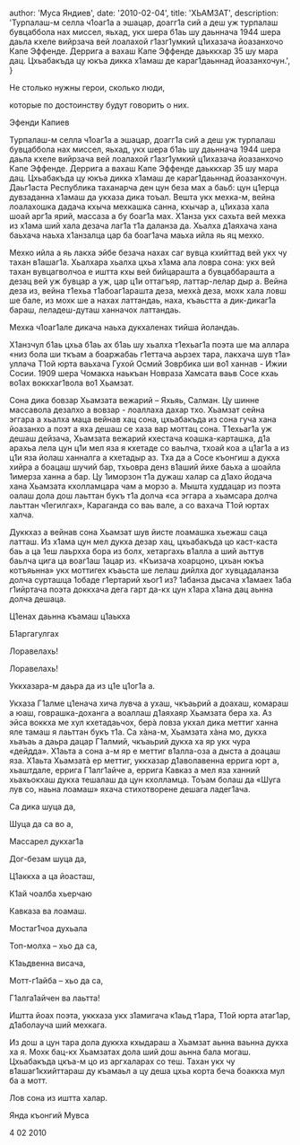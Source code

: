 
  author: 'Муса Яндиев',
  date: '2010-02-04',
  title: 'ХЬАМЗАТ',
  description:
    'Турпалаш-м селла ч1оаг1а а эшацар, доагг1а сий а деш уж турпалаш бувцаббола нах миссел, яьхад, укх шера б1аь шу даьннача 1944 шера даьла кхеле вийрзача вей лоалахой г1азг1умкий ц1ихазача йоазанхочо Капе Эффенде. Деррига а вахаш Капе Эффенде даьккхар 35 шу мара дац. Цхьабакъда цу юкъа дикка х1амаш де караг1даьннад йоазанхочун.',
}


Не столько нужны герои, сколько люди,

которые по достоинству будут говорить о них.

Эфенди Капиев

Турпалаш-м селла ч1оаг1а а эшацар, доагг1а сий а деш уж турпалаш бувцаббола нах миссел, яьхад, укх шера б1аь шу даьннача 1944 шера даьла кхеле вийрзача вей лоалахой г1азг1умкий ц1ихазача йоазанхочо Капе Эффенде. Деррига а вахаш Капе Эффенде даьккхар 35 шу мара дац. Цхьабакъда цу юкъа дикка х1амаш де караг1даьннад йоазанхочун. Даьг1аста Республика таханарча ден цун беза мах а баьб: цун ц1ерца дувзаданна х1амаш да укхаза дика тоъал. Вешта укх мехка-м, вейна лоалахошка дадача кхыча мехкашка санна, кхычар а, ц1ихаза хала шоай арг1а ярий, массаза а бу боаг1а мах. Х1анза укх сахьта вей мехка из х1ама ший хала дезача лаг1а т1а даланза да. Хьалха д1аяхача хана баьхача наьха х1анзалца цар ба боаг1ача маьха ийла яь яц мехко.

Мехко ийла а яь лакха эйбе безача нахах саг вувца кхийттад вей укх чу тахан в1ашаг1а. Хьалхара хьалха цхьа х1ама ала ловра сона: укх вей тахан вувцагволчоа е иштта кхы вей бийцарашта а бувцаббарашта а дезац вей уж бувцар а уж, цар ц1и оттагъяр, латтар-лелар дыр а. Вейна деза из, вейна т1ехьа т1абоаг1арашта деза, мехкà деза, мохк хала ловш ше бале, из мохк ше а нахах латтандаь, наха, къаьстта а дик-дикаг1а бараш, леладеш-дуташ ханначох латтандаь.

Мехка ч1оаг1але дикача наьха дукхаленах тийша йоландаь.

Х1анзчул б1аь цхьа б1аь ах б1аь шу хьалха т1ехьаг1а поэта ше ма аллара «низ бола ши ткъам а боаржабаь г1еттача аьрзех тара, лакхача шув т1а» уллача Т1ой юрта ваьхача Гухой Осмий Зоврбика ши во1 ханнав - Ижии Сосии. 1909 шера Чомакха наькъан Новраза Хамсата ваьв Сосе кхаь во1ах воккхаг1вола во1 Хьамзат.

Сона дика бовзар Хьамзата вежарий – Яхьяь, Салман. Цу шинне массавола дезалхо а вовзар - лоаллаха дахар тхо. Хьамзат сейна эггара а хьалха маца вейнав хац сона, цхьабакъда из сона гуча хана йоазанхо а поэт а яха дешаш се хаза вар моттац сона. Т1ехьаг1а уж дешаш дейзача, Хьамзата вежарий кхестача коашка-карташка, д1а арахьа лела цун ц1и мел яза я кхетаде со ваьлча, тхоай коа а ц1аг1а а из ц1и яза йолаш ханналга а кхетадыр аз. Тха да а Сосе къонгиш а дукха хийра а боацаш шучий бар, тхьовра денз в1аший йихе баьха а шоайла 1имерза ханна а бар. Цу 1иморзон т1а дужаш халар са д1ахо йодача хана Хьамзата кхолламцара чам а морзо а. Мышта худдацар из поэта оалаш дола дош лаьттан букъ т1а долча «са эггара а хьамсара долча лаьттан ч1егилгах», Караганда со ваь вале, а со вахача Т1ой юртах халча.

Дуккхаз а вейнав сона Хьамзат шув йисте лоамашка хьежаш саца латташ. Из х1ама цун мел дукха дезар хац, цхьабакъда цо каст-каста баь а ца 1еш лаьрхха бора из болх, хетаргахь в1алла а ший аьттув баьлча цига ца воаг1аш 1ацар из. «Къизача хоарцоно, цхьан юкъа котъяьнна» укх моттигех къаьста ше лелаш дийлха дог хувцадаланза долча сурташца 1обаде г1ертарий хьог1 из? 1абанза дысача х1амаех 1аба г1ийртача поэта доккхача дега гарт да-кх цун х1ара х1ана дац аьнна долча дешаца.

Ц1енах даьнна къамаш ц1аькха

Б1аргагулгах

Лоравелахь!

Лоравелахь!

Уккхазара-м даьра да из ц1е ц1ог1а а.

Укхаза Г1алме ц1енача хича лувча а ухаш, чкъаьрий а доахаш, комараш а юаш, говрашка-доханга а воаллаш д1аяхаяр Хьамзата бера ха. Аз эйса воккха ме хул кхетадаьчох, берà ловза укхал дика меттиг ханна яле тамаш я лаьттан букъ т1а. Са хàна-м, Хьамзата хàна мо, дукха хьаъаь а даьра дацар Г1алмий, чкъаьрий дукха ха яр укх чура «дейдда». Х1аьта а сона а-м яр е меттиг в1алла-оза а дыста а доацаш яза. Х1аьта Хьамзатà ер меттиг, уккхазар д1аволавенна еррига юрт а, хьаштдале, еррига Г1алг1айче а, еррига Кавказ а мел яза ханний хьахьокхаш дукха тешалаш да цун кхолламца. Тоъам болаш да «Шуга лув со, наьна лоамаш» яхача стихотворене дешага ладег1ача.

Са дика шуца да,

Шуца да са во а,

Массарел дукхаг1а

Дог-безам шуца да,

Ц1аккха а ца йоасташ,

К1ай чоалба хьерчаю

Кавказа ва лоамаш.

Мостаг1чоа духьала

Топ-молха – хьо да са,

К1аьдвенна висача,

Мотт-г1айба – хьо да са,

Г1алга1айчен ва лаьтта!

Иштта йоах поэта, уккхаза укх з1амигача к1аьд т1ара, Т1ой юрта атаг1ар, д1аболауча ший мехкага.

Из дош а цун тара дола дуккха кхыдараш а Хьамзат аьнна ваьнна дукха ха я. Мохк бац-кх Хьамзатах дола ший дош аьнна бала могаш. Цхьабакъда цкъа-м цо из аргхаларах со теш. Тахан укх чу в1ашаг1кхийттараш ду къамаьл а цу деша цхьа корта беча боаккха мул ба а мотт.

Лов сона из иштта халар.

Янда къонгий Мувса

4 02 2010

